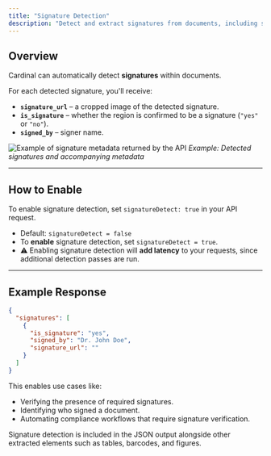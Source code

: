 ```yaml
---
title: "Signature Detection"
description: "Detect and extract signatures from documents, including signer metadata."
---
```


## Overview

Cardinal can automatically detect **signatures** within documents.  

For each detected signature, you'll receive:  

- **`signature_url`** – a cropped image of the detected signature.  
- **`is_signature`** – whether the region is confirmed to be a signature (`"yes"` or `"no"`).  
- **`signed_by`** – signer name.

![Example of signature metadata returned by the API](./images/signature_example.png)
*Example: Detected signatures and accompanying metadata*

---

## How to Enable

To enable signature detection, set `signatureDetect: true` in your API request.

- Default: `signatureDetect = false`  
- To **enable** signature detection, set `signatureDetect = true`.  
- ⚠️ Enabling signature detection will **add latency** to your requests, since additional detection passes are run.  

---

## Example Response

```json
{
  "signatures": [
    {
      "is_signature": "yes",
      "signed_by": "Dr. John Doe",
      "signature_url": ""
    }
  ]
}
```

This enables use cases like:

- Verifying the presence of required signatures.
- Identifying who signed a document.
- Automating compliance workflows that require signature verification.

<Note> Signature detection is included in the JSON output alongside other extracted elements such as tables, barcodes, and figures. </Note>
